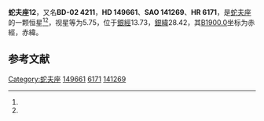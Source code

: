 {{Starbox begin
| name = 蛇夫座12
}}
{{Starbox observe
| epoch = [[J2000.0|J2000.0]]
| constell = [[蛇夫座|蛇夫座]]<ref name=SIMBAD>{{cite web
 | url=http://simbad.u-strasbg.fr/simbad/sim-id?Ident=HR+6171
 | title=Pulsating variable Star
 | publisher=Centre de Données astronomiques de Strasbourg
 | work=SIMBAD
 | accessdate=2012-07-13
 | archive-date=2019-06-03
 | archive-url=https://web.archive.org/web/20190603120249/http://simbad.u-strasbg.fr/simbad/sim-id?Ident=HR+6171
 | dead-url=no
 }}</ref><ref name=DATA>{{cite web
 | url=http://vizier.u-strasbg.fr/viz-bin/VizieR-5?-out.add=.&-source=5050&-corr=PK=HR&-out.max=9999&HR=6171
 | title=VizieR Detailed Page
 | accessdate=2012-07-13
 | archive-date=2016-03-05
 | archive-url=https://web.archive.org/web/20160305054941/http://vizier.u-strasbg.fr/viz-bin/VizieR-5?-out.add=.&-source=5050&-corr=PK=HR&-out.max=9999&HR=6171
 | dead-url=no
 }}</ref>
| 星官 = 
| ra = {{RA|16|36|21.5}}<ref name=SIMBAD /><ref name=DATA />
| dec = {{DEC|-2|19|29}}<ref name=SIMBAD /><ref name=DATA />
| appmag_v = 5.75<ref name=SIMBAD /><ref name=DATA />
}}
{{Starbox character
| class = K2V<ref name=SIMBAD /><ref name=DATA />
| b-v = 0.82<ref name=SIMBAD /><ref name=DATA />
| u-b = 0.48<ref name=SIMBAD /><ref name=DATA />
| r-i = 0.39<ref name=SIMBAD /><ref name=DATA />
| variable = 
}}
{{Starbox astrometry
| radial_v = 0.48
| prop_mo_ra = -15
| parallax = 0.093
| p_error = 
}}
{{Starbox catalog
| names =BD-02 4211，[[SAO星表|SAO]] 141269，[[HD星表|HD]] 149661，[[HR星表|HR]] 6171}}
{{Starbox reference |Simbad=HR+6171}}
{{Starbox end}}

'''蛇夫座12'''，又名'''BD-02 4211'''，'''HD 149661'''、'''SAO 141269'''、'''HR 6171'''，是[[蛇夫座|蛇夫座]]的一颗恒星<ref name=SIMBAD /><ref name=DATA />，视星等为5.75，位于[[銀道座標系|銀經]]13.73，[[銀道座標系|銀緯]]28.42，其[[B1900.0|B1900.0]]坐标为赤經{{RA|16|31|6.2}}，赤緯{{DEC|-2|28.42|40}}。

== 参考文献 ==
{{reflist}}

{{star-stub}}

{{蛇夫座恒星}}
[[Category:蛇夫座|Category:蛇夫座]]
[[Category:HD和HDE天體|149661]]
[[Category:HR天體|6171]]
[[Category:SAO天體|141269]]